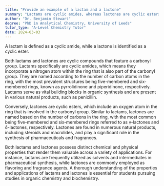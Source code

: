 ```yaml
---
title: "Provide an example of a lactam and a lactone"
summary: "Lactams are cyclic amides, whereas lactones are cyclic esters, highlighting the structural differences between these two types of compounds in organic chemistry."
author: "Dr. Benjamin Stewart"
degree: "PhD in Analytical Chemistry, University of Leeds"
tutor_type: "A-Level Chemistry Tutor"
date: 2024-03-03
---
```


A lactam is defined as a cyclic amide, while a lactone is identified as a cyclic ester.

Both lactams and lactones are cyclic compounds that feature a carbonyl group. Lactams specifically are cyclic amides, which means they incorporate a nitrogen atom within the ring that is also part of the carbonyl group. They are named according to the number of carbon atoms in the ring, with the most prevalent structures being five-membered and six-membered rings, known as pyrrolidinone and piperidinone, respectively. Lactams serve as vital building blocks in organic synthesis and are present in various natural products, such as penicillin.

Conversely, lactones are cyclic esters, which include an oxygen atom in the ring that is involved in the carbonyl group. Similar to lactams, lactones are named based on the number of carbons in the ring, with the most common being five-membered and six-membered rings referred to as γ-lactones and δ-lactones, respectively. Lactones are found in numerous natural products, including steroids and macrolides, and play a significant role in the synthesis of pharmaceuticals and fragrances.

Both lactams and lactones possess distinct chemical and physical properties that render them valuable across a variety of applications. For instance, lactams are frequently utilized as solvents and intermediates in pharmaceutical synthesis, while lactones are commonly employed as flavoring and fragrance agents. A thorough understanding of the properties and applications of lactams and lactones is essential for students pursuing studies in organic chemistry and biochemistry.
    